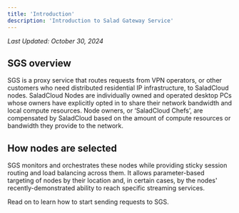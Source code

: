```yaml
---
title: 'Introduction'
description: 'Introduction to Salad Gateway Service'
---
```


*Last Updated: October 30, 2024*


## SGS overview

SGS is a proxy service that routes requests from VPN operators, or other customers who need distributed residential IP
infrastructure, to SaladCloud nodes. SaladCloud Nodes are individually owned and operated desktop PCs whose owners have
explicitly opted in to share their network bandwidth and local compute resources. Node owners, or ‘SaladCloud Chefs’,
are compensated by SaladCloud based on the amount of compute resources or bandwidth they provide to the network.

## How nodes are selected

SGS monitors and orchestrates these nodes while providing sticky session routing and load balancing across them. It
allows parameter-based targeting of nodes by their location and, in certain cases, by the nodes' recently-demonstrated
ability to reach specific streaming services.

Read on to learn how to start sending requests to SGS.
